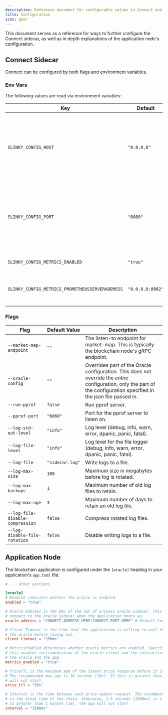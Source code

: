 ```yaml
---
description: Reference document for configurable values in Connect and Applications.
title: Configuration
icon: gear
---
```


This document serves as a reference for ways to further configure the Connect sidecar, as well as in depth explanations of the application node's configuration.

## Connect Sidecar

Connect can be configured by both flags and environment variables.

### Env Vars

The following values are read via environment variables:

| Key                                             | Default          | Description                                                                                                                                        |
|-------------------------------------------------|------------------|----------------------------------------------------------------------------------------------------------------------------------------------------|
| `SLINKY_CONFIG_HOST`                            | `"0.0.0.0"`      | The address Connect will serve requests from. WARNING: changing this value requires updating the `oracle_address` in the `app.toml` configuration. |
| `SLINKY_CONFIG_PORT`                            | `"8080"`         | The port Connect will serve requests from. WARNING: changing this value requires updating the `oracle_address` in the `app.toml` configuration.    |
| `SLINKY_CONFIG_METRICS_ENABLED`                 | `"true"`         | Enables prometheus metrics.                                                                                                                        |
| `SLINKY_CONFIG_METRICS_PROMETHEUSSERVERADDRESS` | `"0.0.0.0:8002"` | The address of your prometheus server instance.                                                                                                    |


### Flags

| Flag                             | Default Value   | Description                                                                                                                                                             |
|----------------------------------|-----------------|-------------------------------------------------------------------------------------------------------------------------------------------------------------------------|
| `--market-map-endpoint`          | `""`            | The listen-to endpoint for market-map. This is typically the blockchain node's gRPC endpoint.                                                                           |
| `--oracle-config`                | `""`            | Overrides part of the Oracle configuration. This does not override the _entire_ configuration, only the part of the configuration specified in the json file passed in. |
| `--run-pprof`                    | `false`         | Run pprof server.                                                                                                                                                       |
| `--pprof-port`                   | `"6060"`        | Port for the pprof server to listen on.                                                                                                                                 |
| `--log-std-out-level`            | `"info"`        | Log level (debug, info, warn, error, dpanic, panic, fatal).                                                                                                             |
| `--log-file-level`               | `"info"`        | Log level for the file logger (debug, info, warn, error, dpanic, panic, fatal).                                                                                         |
| `--log-file`                     | `"sidecar.log"` | Write logs to a file.                                                                                                                                                   |
| `--log-max-size`                 | `100`           | Maximum size in megabytes before log is rotated.                                                                                                                        |
| `--log-max-backups`              | `1`             | Maximum number of old log files to retain.                                                                                                                              |
| `--log-max-age`                  | `3`             | Maximum number of days to retain an old log file.                                                                                                                       |
| `--log-file-disable-compression` | `false`         | Compress rotated log files.                                                                                                                                             |
| `--log-disable-file-rotation`    | `false`         | Disable writing logs to a file.                                                                                                                                         |

## Application Node

The blockchain application is configured under the `[oracle]` heading in your application's `app.toml` file.

```toml app.toml
# ... other sections

[oracle]
# Enabled indicates whether the oracle is enabled.
enabled = "true"

# Oracle Address is the URL of the out of process oracle sidecar. This is used to
# connect to the oracle sidecar when the application boots up.
oracle_address = "CONNECT_ADDRESS_HERE:CONNECT_PORT_HERE" # default Connect port is 8080.

# Client Timeout is the time that the application is willing to wait for responses from
# the oracle before timing out.
client_timeout = "250ms"

# MetricsEnabled determines whether oracle metrics are enabled. Specifically,
# this enables instrumentation of the oracle client and the interaction between
# the oracle and the app.
metrics_enabled = "true"

# PriceTTL is the maximum age of the latest price response before it is considered stale.
# The recommended max age is 10 seconds (10s). If this is greater than 1 minute (1m), the app
# will not start.
price_ttl = "10s"

# Interval is the time between each price update request. The recommended interval
# is the block time of the chain. Otherwise, 1.5 seconds (1500ms) is a good default. If this
# is greater than 1 minute (1m), the app will not start.
interval = "1500ms"
```